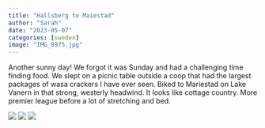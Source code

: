 ```yaml
---
title: "Hallsberg to Maiestad"
author: "Sarah"
date: "2023-05-07"
categories: [sweden]
image: "IMG_8975.jpg"
---
```


Another sunny day! We forgot it was Sunday and had a challenging time finding food. We slept on a picnic table outside a coop that had the largest packages of wasa crackers I have ever seen. Biked to Mariestad on Lake Vanern in that strong, westerly headwind. It looks like cottage country. More premier league before a lot of stretching and bed.

![](IMG_8972.jpg)
![](IMG_8975.jpg)
![](IMG_9011.jpg)
